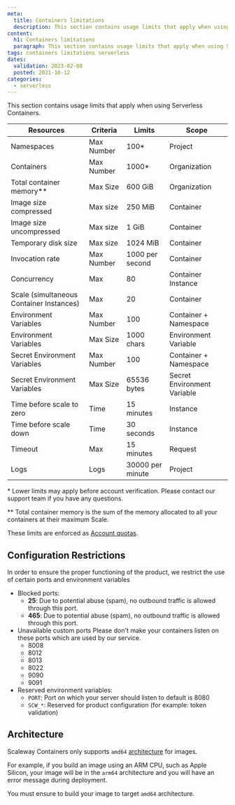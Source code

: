 ```yaml
---
meta:
  title: Containers limitations
  description: This section contains usage limits that apply when using Serverless Containers.
content:
  h1: Containers limitations
  paragraph: This section contains usage limits that apply when using Serverless Containers.
tags: containers limitations serverless
dates:
  validation: 2023-02-08
  posted: 2021-10-12
categories:
  - serverless
---
```


This section contains usage limits that apply when using Serverless Containers.

| Resources                                         | Criteria    | Limits           | Scope                       |
|---------------------------------------------------|-------------|------------------|-----------------------------|
| Namespaces                                        | Max Number  | 100*             | Project                     |
| Containers                                        | Max Number  | 1000*            | Organization                |
| Total container memory\**                         | Max Size    | 600 GiB          | Organization                |
| Image size compressed                             | Max size    | 250 MiB          | Container                   |
| Image size uncompressed                           | Max size    | 1 GiB            | Container                   |
| Temporary disk size                               | Max size    | 1024 MiB         | Container                   |
| Invocation rate                                   | Max Number  | 1000 per second  | Container                   |
| Concurrency                                       | Max         | 80               | Container Instance          |
| Scale (simultaneous Container Instances)          | Max         | 20               | Container                   |
| Environment Variables                             | Max Number  | 100              | Container + Namespace       |
| Environment Variables                             | Max Size    | 1000 chars       | Environment Variable        |
| Secret Environment Variables                      | Max Number  | 100              | Container + Namespace       |
| Secret Environment Variables                      | Max Size    | 65536 bytes      | Secret Environment Variable |
| Time before scale to zero                         | Time        | 15 minutes       | Instance                    |
| Time before scale down                            | Time        | 30 seconds       | Instance                    |
| Timeout                                           | Max         | 15 minutes       | Request                     |
| Logs                                              | Logs        | 30000 per minute | Project                     |

\* Lower limits may apply before account verification. Please contact our support team if you have any questions.

\** Total container memory is the sum of the memory allocated to all your containers at their maximum Scale.

These limits are enforced as [Account quotas](/console/my-account/reference-content/account-quotas/#serverless-containers).

## Configuration Restrictions

In order to ensure the proper functioning of the product, we restrict the use of certain ports and environment variables

* Blocked ports:
  * **25**: Due to potential abuse (spam), no outbound traffic is allowed through this port.
  * **465**: Due to potential abuse (spam), no outbound traffic is allowed through this port.
* Unavailable custom ports
  Please don't make your containers listen on these ports which are used by our service.
  * 8008
  * 8012
  * 8013
  * 8022
  * 9090
  * 9091
* Reserved environment variables:
  * `PORT`: Port on which your server should listen to default is 8080
  * `SCW_*`: Reserved for product configuration (for example: token validation)

## Architecture

Scaleway Containers only supports `amd64` [architecture](https://github.com/docker-library/official-images#architectures-other-than-amd64/) for
images.

For example, if you build an image using an ARM CPU, such as Apple Silicon, your image will be in the `arm64` architecture and you will have
an error message during deployment.

You must ensure to build your image to target `amd64` architecture.